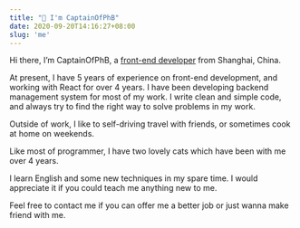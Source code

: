 ```yaml
---
title: "👋 I'm CaptainOfPhB"
date: 2020-09-20T14:16:27+08:00
slug: 'me'
---
```


Hi there, I’m CaptainOfPhB, a <u>front-end developer</u> from Shanghai, China.

At present, I have 5 years of experience on front-end development, and working with React for over 4 years. I have been developing backend management system for most of my work. I write clean and simple code, and always try to find the right way to solve problems in my work.

Outside of work, I like to self-driving travel with friends, or sometimes cook at home on weekends.

Like most of programmer, I have two lovely cats which have been with me over 4 years.

I learn English and some new techniques in my spare time. I would appreciate it if you could teach me anything new to me.

Feel free to contact me if you can offer me a better job or just wanna make friend with me.